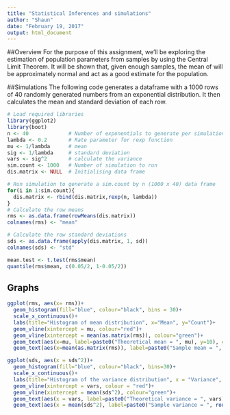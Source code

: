 ```yaml
---
title: "Statistical Inferences and simulations"
author: "Shaun"
date: "February 19, 2017"
output: html_document
---
```

##Overview
For the purpose of this assignment, we'll be exploring the estimation of population parameters from samples by using the Central Limit Theorem. It will be shown that, given enough samples, the mean of will be approximately normal and act as a good estimate for the population.

##Simulations
The following code generates a dataframe with a 1000 rows of 40 randomly generated numbers from an exponential distribution.
It then calculates the mean and standard deviation of each row.

```r
# Load required libraries
library(ggplot2)
library(boot)
n <- 40             # Number of exponentials to generate per simulation
lambda <- 0.2       # Rate parameter for rexp function
mu <- 1/lambda      # mean 
sig <- 1/lambda     # standard deviation
vars <- sig^2       # calculate the variance
sim.count <- 1000   # Number of simulation to run
dis.matrix <- NULL  # Initialising data frame

# Run simulation to generate a sim.count by n (1000 x 40) data frame 
for(i in 1:sim.count){
  dis.matrix <- rbind(dis.matrix,rexp(n, lambda))
}
# Calculate the row means
rms <- as.data.frame(rowMeans(dis.matrix))
colnames(rms) <- "mean"

# Calculate the row standard deviations
sds <- as.data.frame(apply(dis.matrix, 1, sd))
colnames(sds) <- "std"

mean.test <- t.test(rms$mean)
quantile(rms$mean, c(0.05/2, 1-0.05/2))
```

## Graphs

```r
ggplot(rms, aes(x= rms))+
  geom_histogram(fill="blue", colour="black", bins = 30)+
  scale_x_continuous()+
  labs(title="Histogram of mean distribution", x="Mean", y="Count")+
  geom_vline(xintercept = mu, colour="red")+
  geom_vline(xintercept = mean(as.matrix(rms)), colour="green")+
  geom_text(aes(x=mu, label=paste0("Theoretical mean = ", mu), y=10), colour="red")+
  geom_text(aes(x=mean(as.matrix(rms)), label=paste0("Sample mean = ", round(mean(as.matrix(rms)),2)), y=30), colour="green")
```


```r
ggplot(sds, aes(x = sds^2))+
  geom_histogram(fill="blue", colour="black", bins=30)+
  scale_x_continuous()+
  labs(title="Histogram of the variance distribution", x = "Variance", y = "Count")+
  geom_vline(xintercept = vars, colour = "red")+
  geom_vline(xintercept = mean(sds^2), colour="green")+
  geom_text(aes(x = vars, label=paste0("Theoretical variance = ", vars), y=10), colour="red")+
  geom_text(aes(x = mean(sds^2), label=paste0("Sample variance = ", round(mean(sds^2),2)), y=30), colour="green")
```